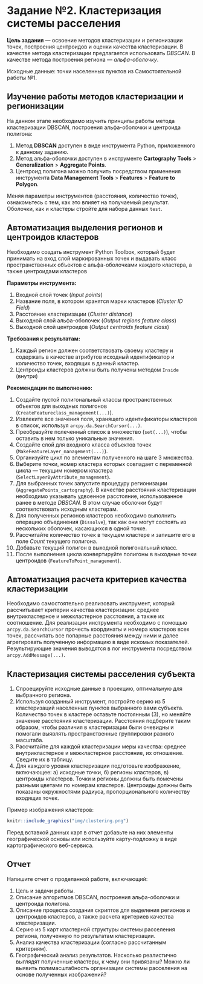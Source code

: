 # Задание №2. Кластеризация системы расселения {#points-clust-work}

__Цель задания__ — освоение методов кластеризации и регионизации точек, построения центроидов и оценки качества кластеризации. В качестве метода кластеризации предлагается использовать _DBSCAN_. В качестве метода построения региона — _альфа-оболочку_.

Исходные данные: точки населенных пунктов из Самостоятельной работы №1.

## Изучение работы методов кластеризации и регионизации {-}

На данном этапе необходимо изучить принципы работы метода кластеризации DBSCAN, построения альфа-оболочки и центроида полигона:

1. Метод __DBSCAN__ доступен в виде инструмента Python, приложенного к данному заданию.
2. Метод альфа-оболочки доступен в инструменте __Cartography Tools__ > __Generalization__ > __Aggregate Points__.
3. Центроид полигона можно получить посредством применения инструмента __Data Management Tools__ > __Features__ > __Feature to Polygon__.

Меняя параметры инструментов (расстояния, количество точек), ознакомьтесь с тем, как это влияет на получаемый результат. Оболочки, как и кластеры стройте для набора данных `test`.

## Автоматизация выделения регионов и центроидов кластеров {-}

Необходимо создать инструмент Python Toolbox, который будет принимать на вход слой маркированных точек и выдавать класс пространственных объектов с альфа-оболочками каждого кластера, а также центроидами кластеров

__Параметры инструмента:__

1. Входной слой точек (_Input points_)
2. Название поля, в котором хранятся марки кластеров (_Cluster ID Field_)
3. Расстояние кластеризации (_Сluster distance_)
4. Выходной слой альфа-оболочек (_Output regions feature class_)
5. Выходной слой центроидов (_Output centroids feature class_)

__Требования к результатам:__

1. Каждый регион должен соответствовать своему кластеру и содержать в качестве атрибутов исходный идентификатор и количество точек, входящих в данный кластер.
2. Центроиды кластеров должны быть получены методом `Inside` (внутри)

__Рекомендации по выполнению:__

1. Создайте пустой полигональный классы пространственных объектов для выходных полигонов (`CreateFeatureclass_management(...)`).
2. Извлеките все значения поля, хранящего идентификаторы кластеров в список, используя `arcpy.da.SearchCursor(...)`.
3. Преобразуйте полeченный список в множество (`set(...)`), чтобы оставить в нем только уникальные значения.
4. Создайте слой для входного класса объектов точек (`MakeFeatureLayer_management(...)`).
5. Организуйте цикл по элементам полученного на шаге 3 множества.
6. Выберите точки, номер кластера которых совпадает с переменной цикла — текущим номером кластера (`SelectLayerByAttribute_management`).
7. Для выбранных точек запустите процедуру регионизации (`AggregatePoints_cartography`).  В качестве расстояния кластеризации необходимо указывать удвоенное расстояние, использованное ранее в методе _DBSCAN_. В этом случае оболочки будут соответствовать исходным кластерам.
8. Для полученных регионов кластеров необходимо выполнить операцию объединения (`Dissolve`), так как они могут состоять из нескольких оболочек, касающихся в одной точке.
9. Рассчитайте количество точек в текущем кластере и запишите его в поле _Count_ текущего полигона.
10. Добавьте текущий полигон в выходной полигональный класс.
11. После выполнения цикла конвертируйте полигоны в выходные точки центроидов (`FeatureToPoint_management`).

## Автоматизация расчета критериев качества кластеризации

Необходимо самостоятельно реализовать инструмент, который рассчитывает критерии качества кластеризации: среднее внутрикластерное и межкластерное расстояния, а также их соотношение. Для реализации инструмента необходимо с помощью `arcpy.da.SearchCursor` прочесть координаты и номера кластеров всех точек, рассчитать все попарные расстояния между ними и далее агрегировать полученную информацию в виде искомых показателей. Результирующие значения выводятся в лог инструмента посредством `arcpy.AddMessage(...)`.

## Кластеризация системы расселения субъекта {-}

1. Cпроецируйте исходные данные в проекцию, оптимальную для выбранного региона. 
2. Используя созданный инструмент, постройте серию из 5 кластеризаций населенных пунктов выбранного вами субъекта. Количество точек в кластере оставьте постоянным (3), но меняйте значение расстояния кластеризации. Расстояния подберите таким образом, чтобы различия в кластеризации были очевидны и помогали выявлять пространственные группировки разного масштаба.
3. Рассчитайте для каждой кластеризации меры качества: среднее внутрикластерное и межкластерное расстояние, их отношение. Сведите их в таблицу.
4. Для каждого уровня кластеризации подготовьте изображение, включающее: а) исходные точки, б) регионы кластеров, в) центроиды кластеров. Точки и регионы должны быть помечены разными цветами по номерам кластеров. Центроиды должны быть показаны окружностями радиуса, пропорционального количеству входящих точек. 

Пример изображения кластеров:
```r
knitr::include_graphics("img/clustering.png")
```

Перед вставкой данных карт в отчет добавьте на них элементы географической основы или используйте карту-подложку в виде картографического веб-сервиса.

## Отчет {-}

Напишите отчет о проделанной работе, включающий:

1. Цель и задачи работы.
2. Описание алгоритмов DBSCAN, построения альфа-оболочки и центроида полигона.
3. Описание процесса создания скриптов для выделения регионов и центроидов кластеров, а также расчета критериев качества кластеризации.
4. Серию из 5 карт кластерной структуры системы расселения региона, полученную по результатам кластеризации.
5. Анализ качества кластеризации (согласно рассчитанным критериям).
6. Географический анализ результатов. Насколько реалистично выглядят полученные кластеры, к чему они привязаны? Можно ли выявить полимасштабность организации системы расселения на основе полученных изображений?